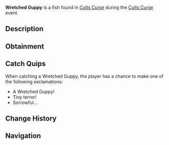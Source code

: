 {{FishInfobox
|image          = Wretched Guppy.png
|rarity         = Limited
|event          = Cults Curse
|sea            = First Sea
|location       = [[Cults Curse]]
|sublocation    = 
|sources        = Fishing Rod
|radar_location = 
|prog_speed     = +10
|xp             = 100
|weather        = 
|time           = 
|season         = 
|bait           = 
|base_weight    = 18
|base_value     = 1300
|weight_range   = 10
|base_chance    = 35
|base_resil     = 110
}}
'''Wretched Guppy''' is a {{Rarity|Limited}} fish found in [[Cults Curse]] during the [[Cults Curse]] event.

== Description ==
{{Description|In the shadowed shallows, the Wretched Guppy festers, with scales peeling like forgotten curses.|Bestiary Entry}}

== Obtainment ==
{{Description|Can only be caught in the Cursed Pool.|Bestiary Hint}}
{{Fish Availability|
Cults Curse
|top_rods      = 
Training Rod\808073.39\808073.39;
Flimsy Rod\747545.49\751526.06;
Adventurer's Rod\367940.6\310414.44;
Fischer's Rod\347615.16\351523.7;
Plastic Rod\345288.4\341359.69;
Fast Rod\336875\342200.01;
Free Spirit Rod\287271.76\241726;
Astralhook Rod\282176.47\282176.47;
No-Life Rod\278028.2\278028.2;
Seraphic Rod\276744.65\276744.65;
Ethereal Prism Rod\274966.58\274966.58;
Trident Rod\274644.35\192578.66;
Depthseeker Rod\254767.29\216276.74;
Avalanche Rod\253892.13\194468.58;
Challenger's Rod\253393.67\253393.67;
Rod Of The Forgotten Fang\252907.75\252907.75;
Verdant Shear Rod\252538.05\237132.35;
Blazebringer Rod\252088.9\252088.9;
Zeus Rod\249626.88\236580.88;
Rod Of The Depths\246660.4\230481.28;
Rod Of The Exalted One\244793.46\216076.2;
Volcanic Rod\243793.02\179645.72;
Steady Rod\140955.07\104141.65
|recommended   = Training Rod
}}

== Catch Quips ==
When catching a Wretched Guppy, the player has a chance to make one of the following exclamations:
* A Wretched Guppy!
* Tiny terror!
* Sorrowful...

== Change History ==
{{Change History|{{subst:Current Version}}}}

== Navigation ==
{{Fish Navbox|Cults Curse}}